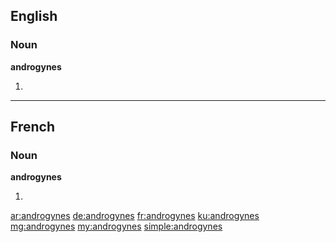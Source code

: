 ==English==

===Noun===
'''androgynes'''

# {{plural of|androgyne}}

----

==French==

===Noun===
'''androgynes''' {{m|f}}

# {{plural of|androgyne|lang=fr}}

[[ar:androgynes]]
[[de:androgynes]]
[[fr:androgynes]]
[[ku:androgynes]]
[[mg:androgynes]]
[[my:androgynes]]
[[simple:androgynes]]